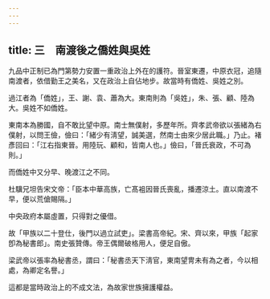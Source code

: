```yaml
---
---
---
```

title: 三　南渡後之僑姓與吳姓
---




九品中正制已為門第勢力安置一重政治上外在的護符。晉室東遷，中原衣冠，追隨南渡者，依借勤王之美名，又在政治上自佔地步。故當時有僑姓、吳姓之別。

過江者為「僑姓」，王、謝、袁、蕭為大。東南則為「吳姓」，朱、張、顧、陸為大。吳姓不如僑姓。

東南本為勝國，自不敢比望中原。南士無僕射，多歷年所。齊孝武帝欲以張緒為右僕射，以問王儉，儉曰：「緒少有淸望，誠美選，然南士由來少居此職。」乃止。褚彥回曰：「江右指東晉。用陸玩、顧和，皆南人也。」儉曰，「晉氏衰政，不可為則。」

而僑姓中又分早、晚渡江之不同。

杜驥兄坦告宋文帝：「臣本中華高族，亡髙袓因晉氏喪亂，播遷涼土。直以南渡不早，便以荒傖賜隔。」

中央政府本屬虛置，只得對之優借。

故「甲族以二十登仕，後門以過立試吏」。梁書高帝紀。宋、齊以來，甲族「起家卽為秘書郎」。南史張贊傳。帝王偶爾破格用人，便足自傲。

梁武帝以張率為秘書丞，謂曰：「秘書丞天下淸官，東南望冑未有為之者，今以相處，為卿定名譽。」

這都是當時政治上的不成文法，為故家世族擁護權益。